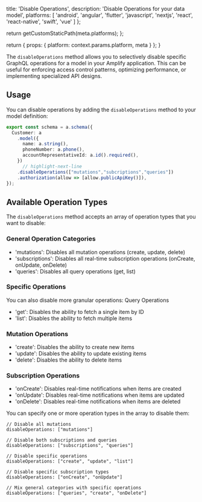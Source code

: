 
  title: 'Disable Operations',
  description:
    'Disable Operations for your data model',
  platforms: [
    'android',
    'angular',
    'flutter',
    'javascript',
    'nextjs',
    'react',
    'react-native',
    'swift',
    'vue'
  ]
};

  return getCustomStaticPath(meta.platforms);
};

  return {
    props: {
      platform: context.params.platform,
      meta
    }
  };
}

The `disableOperations` method allows you to selectively disable specific GraphQL operations for a model in your Amplify application. This can be useful for enforcing access control patterns, optimizing performance, or implementing specialized API designs.

## Usage
You can disable operations by adding the `disableOperations` method to your model definition:

```ts title="amplify/data/resource.ts"
export const schema = a.schema({
  Customer: a
    .model({
      name: a.string(),
      phoneNumber: a.phone(),
      accountRepresentativeId: a.id().required(),
    })
      // highlight-next-line
    .disableOperations(["mutations","subcriptions","queries"])
    .authorization(allow => [allow.publicApiKey()]),
});
```

## Available Operation Types

The `disableOperations` method accepts an array of operation types that you want to disable:

### General Operation Categories

- 'mutations': Disables all mutation operations (create, update, delete)
- 'subscriptions': Disables all real-time subscription operations (onCreate, onUpdate, onDelete)
- 'queries': Disables all query operations (get, list)

### Specific Operations
You can also disable more granular operations:
Query Operations

- 'get': Disables the ability to fetch a single item by ID
- 'list': Disables the ability to fetch multiple items

### Mutation Operations

- 'create': Disables the ability to create new items
- 'update': Disables the ability to update existing items
- 'delete': Disables the ability to delete items

### Subscription Operations

- 'onCreate': Disables real-time notifications when items are created
- 'onUpdate': Disables real-time notifications when items are updated
- 'onDelete': Disables real-time notifications when items are deleted

You can specify one or more operation types in the array to disable them:

```
// Disable all mutations
disableOperations: ["mutations"]

// Disable both subscriptions and queries
disableOperations: ["subscriptions", "queries"]

// Disable specific operations
disableOperations: ["create", "update", "list"]

// Disable specific subscription types
disableOperations: ["onCreate", "onUpdate"]

// Mix general categories with specific operations
disableOperations: ["queries", "create", "onDelete"]
```
